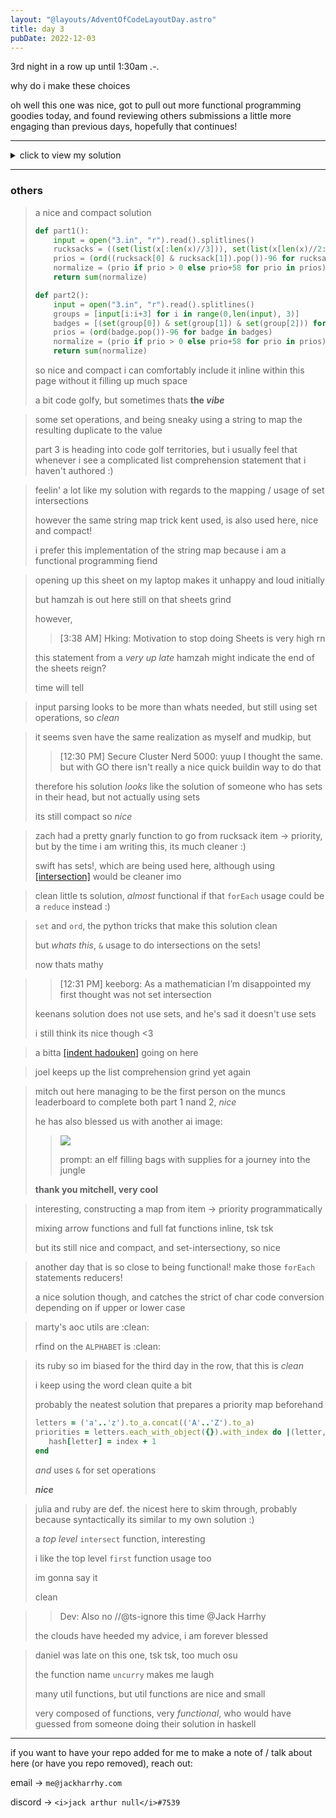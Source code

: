 ```yaml
---
layout: "@layouts/AdventOfCodeLayoutDay.astro"
title: day 3
pubDate: 2022-12-03
---
```



3rd night in a row up until 1:30am .-.

why do i make these choices

oh well this one was nice, got to pull out more functional programming goodies today,
and found reviewing others submissions a little more engaging than previous days, hopefully that continues!

---

<details>
<summary>click to view my solution</summary>

<br />

given the sample input:

```
vJrwpWtwJgWrhcsFMMfFFhFp
jqHRNqRjqzjGDLGLrsFMfFZSrLrFZsSL
PmmdzqPrVvPwwTWBwg
wMqvLMZHhHMvwLHjbvcjnnSBnvTQFn
ttgJtRGJQctTZtZT
CrZsJsPPZsGzwwsLwLmpwMDw
```

assuming `input` is the above as one big string,

```elixir
rucksacks =
  input
  |> String.split("\n", trim: true)
  |> Enum.map(&String.split(&1, "", trim: true))
```

a pretty simple input parse today, just split on newlines, and then split each string into a list of characters

```elixir
[
  ["v", "J", "r", "w", "p", "W", "t", "w", "J", "g", "W", "r", "h", "c", "s", "F", "M", "M", "f",
   "F", "F", "h", "F", "p"],
  ["j", "q", "H", "R", "N", "q", "R", "j", "q", "z", "j", "G", "D", "L", "G", "L", "r", "s", "F",
   "M", "f", "F", "Z", "S", "r", "L", "r", "F", "Z", "s", "S", "L"],
  ["P", "m", "m", "d", "z", "q", "P", "r", "V", "v", "P", "w", "w", "T", "W", "B", "w", "g"],
  ["w", "M", "q", "v", "L", "M", "Z", "H", "h", "H", "M", "v", "w", "L", "H", "j", "b", "v", "c",
   "j", "n", "n", "S", "B", "n", "v", "T", "Q", "F", "n"],
  ["t", "t", "g", "J", "t", "R", "G", "J", "Q", "c", "t", "T", "Z", "t", "Z", "T"],
  ["C", "r", "Z", "s", "J", "s", "P", "P", "Z", "s", "G", "z", "w", "w", "s", "L", "w", "L", "m",
   "p", "w", "M", "D", "w"]
]
```

another day, another list of lists

```elixir
defmodule Rucksack do
  def item_to_priority(item) do
    item |> String.to_charlist() |> Enum.at(0) |> item_number_to_priority
  end

  def item_number_to_priority(number) when number >= 97, do: number - 96
  def item_number_to_priority(number), do: number - 38
end
```

once we find the duplicate item in the rucksack(s), we'll need to map that to some priority number

here, i go from string -> charlist -> single char, and then use some sneaky guard clauses to do
math on the single char value which maps it from its value in ascii, to the priority number

### part 1

```elixir
rucksacks
|> Enum.map(fn rucksack ->
  rucksack
  |> Enum.split(round(length(rucksack) / 2))
  |> Tuple.to_list()
  |> Enum.map(&MapSet.new(&1))
  |> Enum.reduce(&MapSet.intersection(&1, &2))
  |> Enum.at(0)
  |> Rugsack.item_to_priority()
end)
|> Enum.sum() # -> 157
```

i do a lot here

first, i want to map over each rucksack, since for part one we are concerned about splitting
up a rucksack into two chunks, and finding a duplicate between each chunk

i use `Enum.split` to split the rucksack into two chunks, which gives me a tuple, so i use
`Tuple.to_list()` to turn it back into a list i can iterate over

i then, convert each list into a `MapSet`, since i want to perform a [[set operation]](https://en.wikipedia.org/wiki/Set_(mathematics)#Basic_operations) to find the duplicate

i then reduce my list of two items down to _one_, using a reducer that passes its values to `MapSet.intersection`, which will end up only reducing once, since the first item will be the accumulator, and the second item will be the only other value the reducer handles

after this operation i am left with a single `MapSet`, with only a single value within it, the duplicate

i use `Enum.at(0)` to pluck out the single item from the `MapSet`, passing it to my utility function to convert from item -> priority number

i do this for every rucksack, and compute the sum of the list of priorities

### part 2

```elixir
rucksacks
|> Enum.chunk_every(3)
|> Enum.map(fn rucksacks ->
  rucksacks
  |> Enum.map(&MapSet.new(&1))
  |> Enum.reduce(&MapSet.intersection(&1, &2))
  |> Enum.at(0)
  |> Rugsack.item_to_priority()
end)
|> Enum.sum() # -> 70
```

this is _similar_ to the above, however, i use `Enum.chunk_every(3)` to convert
my list of rucksacks into a list of lists of rucksacks, each nested list having
a length of 3

i iterate over this list of lists, and convert each rucksack in the list of 3
to a `MapSet`, like before, but since i'm not splitting it into two, i use
`Enum.reduce` with `MapSet.intersection` again, but this time i'm reducing 3 `MapSet`s to a single `MapSet`

then, i do the same as before, pluck out the answer, get the priority, and sum everything, ezdubz

the full solution can be found [[here]](https://github.com/jackharrhy/advent2022/blob/main/day3.livemd)

<br />

</details>

---

### others

<Other person="mudkip" day="3" />

> a nice and compact solution
>
> ```py
> def part1():
>     input = open("3.in", "r").read().splitlines()
>     rucksacks = ((set(list(x[:len(x)//3])), set(list(x[len(x)//2:]))) for x in input)
>     prios = (ord((rucksack[0] & rucksack[1]).pop())-96 for rucksack in rucksacks)
>     normalize = (prio if prio > 0 else prio+58 for prio in prios)
>     return sum(normalize)
>
> def part2():
>     input = open("3.in", "r").read().splitlines()
>     groups = [input[i:i+3] for i in range(0,len(input), 3)]
>     badges = [(set(group[0]) & set(group[1]) & set(group[2])) for group in groups]
>     prios = (ord(badge.pop())-96 for badge in badges)
>     normalize = (prio if prio > 0 else prio+58 for prio in prios)
>     return sum(normalize)
> ```
>
> so nice and compact i can comfortably include it inline within this page without it filling up much space
>
> a bit code golfy, but sometimes thats **the _vibe_**

<Other person="kent" day="3" />

> some set operations, and being sneaky using a string to map the resulting duplicate to the value
>
> part 3 is heading into code golf territories, but i usually feel that whenever i see a complicated list comprehension statement that i haven't authored :)

<Other person="riley" day="3" />

> feelin' a lot like my solution with regards to the mapping / usage of set intersections
>
> however the same string map trick kent used, is also used here, nice and compact!
>
> i prefer this implementation of the string map because i am a functional programming fiend

<Other person="hamzah" day="3" />

> opening up this sheet on my laptop makes it unhappy and loud initially
>
> but hamzah is out here still on that sheets grind
>
> however,
>
> > [3:38 AM] Hking: Motivation to stop doing Sheets is very high rn
>
> this statement from a _very up late_ hamzah might indicate the end of the sheets reign?
>
> time will tell

<Other person="ethan" day="3" />

> input parsing looks to be more than whats needed, but still using set operations, so _clean_

<Other person="sven" day="3" />

> it seems sven have the same realization as myself and mudkip, but
>
> > [12:30 PM] Secure Cluster Nerd 5000: yuup I thought the same. but with GO there isn't really a nice quick buildin way to do that
>
> therefore his solution _looks_ like the solution of someone who has sets in their head, but not actually using sets
>
> its still compact so _nice_

<Other person="zach" day="3" />

> zach had a pretty gnarly function to go from rucksack item -> priority, but by the time i am writing this, its much cleaner :)
>
> swift has sets!, which are being used here, although using [[intersection]](https://developer.apple.com/documentation/swift/set/intersection(_:)-1zh8f) would be cleaner imo

<Other person="chad" day="3" />

> clean little ts solution, _almost_ functional if that `forEach` usage could be a `reduce` instead :)

<Other person="mathieu" day="3" />

> `set` and `ord`, the python tricks that make this solution clean
>
> but _whats this_, `&` usage to do intersections on the sets!
>
> now thats mathy

<Other person="keenan" day="3" />

> > [12:31 PM] keeborg: As a mathematician I’m disappointed my first thought was not set intersection
>
> keenans solution does not use sets, and he's sad it doesn't use sets
>
> i still think its nice though &lt;3

<Other person="cameron" day="3" />

> a bitta [[indent hadouken]](https://old.reddit.com/r/ProgrammerHumor/comments/27yykv/indent_hadouken/) going on here

<Other person="joel" day="3" />

> joel keeps up the list comprehension grind yet again

<Other person="mitch" day="3" />

> mitch out here managing to be the first person on the muncs leaderboard to complete both part 1 nand 2, _nice_
>
> he has also blessed us with another ai image:
>
> > <img
> >   class="small-image"
> >   src="https://raw.githubusercontent.com/ecumene/advent_of_code/1b901efb90ef9647a6e8c0feda84f307ea091cd8/2022/notebooks/images/day3.jpeg"
> > />
> >
> > prompt: an elf filling bags with supplies for a journey into the jungle
>
> **thank you mitchell, very cool**

<Other person="nathan" day="3" />

> interesting, constructing a map from item -> priority programmatically
>
> mixing arrow functions and full fat functions inline, tsk tsk
>
> but its still nice and compact, and set-intersectiony, so nice

<Other person="andrewReynolds" day="3" />

> another day that is so close to being functional! make those `forEach` statements reducers!
>
> a nice solution though, and catches the strict of char code conversion depending on if upper or lower case

<Other person="marty" day="3" />

> marty's aoc utils are :clean:
>
> rfind on the `ALPHABET` is :clean:

<Other person="ryan" day="3" />

> its ruby so im biased for the third day in the row, that this is _clean_
>
> i keep using the word clean quite a bit
>
> probably the neatest solution that prepares a priority map beforehand
>
> ```ruby
> letters = ('a'..'z').to_a.concat(('A'..'Z').to_a)
> priorities = letters.each_with_object({}).with_index do |(letter, hash), index|
>    hash[letter] = index + 1
> end
> ```
>
> _and_ uses `&` for set operations
>
> **_nice_**

<Other person="andrewHynes" day="3" />

> julia and ruby are def. the nicest here to skim through, probably because syntactically its similar to my own solution :)
>
> a _top level_ `intersect` function, interesting
>
> i like the top level `first` function usage too
>
> im gonna say it
>
> clean

<Other person="devin" day="3" />

> > Dev: Also no //@ts-ignore this time @Jack Harrhy
>
> the clouds have heeded my advice, i am forever blessed

<Other person="daniel" day="3" />

> daniel was late on this one, tsk tsk, too much osu
>
> the function name `uncurry` makes me laugh
>
> many util functions, but util functions are nice and small
>
> very composed of functions, very _functional_, who would have guessed from
> someone doing their solution in haskell

---

if you want to have your repo added for me to make a note of / talk about here (or have you repo removed), reach out:

email -> `me@jackharrhy.com`

discord -> `<i>jack arthur null</i>#7539`
